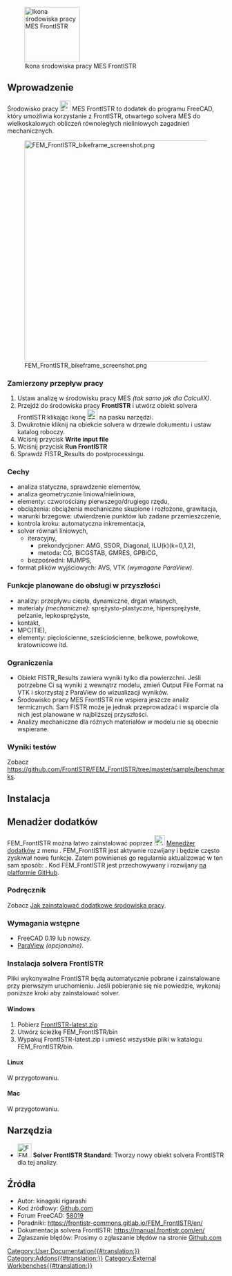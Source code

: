 <languages/>

[[File:FrontISTR.svg|thumb|128px|Ikona środowiska pracy MES FrontISTR]]

{{TOCright}}

<span id="Introduction"></span>
==Wprowadzenie==

Środowisko pracy [[File:FrontISTR.svg|24px]] MES FrontISTR to dodatek do programu FreeCAD, który umożliwia korzystanie z FrontISTR, otwartego solvera MES do wielkoskalowych obliczeń równoległych nieliniowych zagadnień mechanicznych. 

[[File:FEM FrontISTR bikeframe screenshot.png|512px]]

<span id="Intended_work-flow"></span>
===Zamierzony przepływ pracy===

# Ustaw analizę w środowisku pracy MES ''(tak samo jak dla CalculiX)''.
# Przejdź do środowiska pracy '''FrontISTR''' i utwórz obiekt solvera FrontISTR klikając ikonę [[Image:FEM_SolverCalculixCxxtools.svg|24px]] na pasku narzędzi.
# Dwukrotnie kliknij na obiekcie solvera w drzewie dokumentu i ustaw katalog roboczy.
# Wciśnij przycisk '''Write input file'''
# Wciśnij przycisk '''Run FrontISTR'''
# Sprawdź FISTR_Results do postprocessingu.

<span id="Features"></span>
===Cechy===

* analiza statyczna, sprawdzenie elementów,
* analiza geometrycznie liniowa/nieliniowa,
* elementy: czworościany pierwszego/drugiego rzędu,
* obciążenia: obciążenia mechaniczne skupione i rozłożone, grawitacja,
* warunki brzegowe: utwierdzenie punktów lub zadane przemieszczenie,
* kontrola kroku: automatyczna inkrementacja,
* solver równań liniowych,
** iteracyjny,
*** prekondycjoner: AMG, SSOR, Diagonal, ILU(k)(k=0,1,2),
*** metoda: CG, BiCGSTAB, GMRES, GPBiCG,
** bezpośredni: MUMPS,
* format plików wyjściowych: AVS, VTK ''(wymagane ParaView)''.

<span id="Features_to_be_supported_in_the_future"></span>
===Funkcje planowane do obsługi w przyszłości===

* analizy: przepływu ciepła, dynamiczne, drgań własnych,
* materiały ''(mechaniczne)'': sprężysto-plastyczne, hipersprężyste, pełzanie, lepkosprężyste,
* kontakt,
* MPC(TIE),
* elementy: pięciościenne, sześciościenne, belkowe, powłokowe, kratownicowe itd.

<span id="Limitations"></span>
=== Ograniczenia ===

* Obiekt FISTR_Results zawiera wyniki tylko dla powierzchni. Jeśli potrzebne Ci są wyniki z wewnątrz modelu, zmień Output File Format na VTK i skorzystaj z ParaView do wizualizacji wyników.
* Środowisko pracy MES FrontISTR nie wspiera jeszcze analiz termicznych. Sam FISTR może je jednak przeprowadzać i wsparcie dla nich jest planowane w najbliższej przyszłości.
* Analizy mechaniczne dla różnych materiałów w modelu nie są obecnie wspierane.

<span id="Benchmark_results"></span>
=== Wyniki testów ===

Zobacz https://github.com/FrontISTR/FEM_FrontISTR/tree/master/sample/benchmarks.

<span id="Installation"></span>
==Instalacja==

<span id="Addon_Manager"></span>
==Menadżer dodatków==

FEM_FrontISTR można łatwo zainstalować poprzez [[Image:AddonManager.svg|24px]] [[Std_AddonMgr/pl|Menedżer dodatków]] z menu {{MenuCommand|Narzędzia → Menedżer dodatków}}.
FEM_FrontISTR jest aktywnie rozwijany i będzie często zyskiwał nowe funkcje. Zatem powinieneś go regularnie aktualizować w ten sam sposób: {{MenuCommand|Narzędzia → Menedżer dodatków}}.
Kod FEM_FrontISTR jest przechowywany i rozwijany [https://github.com/FrontISTR/FEM_FrontISTR na platformie GitHub].

<span id="Manual"></span>
===Podręcznik===

Zobacz [[How_to_install_additional_workbenches/pl|Jak zainstalować dodatkowe środowiska pracy]].

<span id="Prerequisites"></span>
===Wymagania wstępne===

* FreeCAD 0.19 lub nowszy.
* [https://www.paraview.org/ ParaView] ''(opcjonalne)''.

<span id="FrontISTR_Solver_Installation"></span>
=== Instalacja solvera FrontISTR ===

Pliki wykonywalne FrontISTR będą automatycznie pobrane i zainstalowane przy pierwszym uruchomieniu. Jeśli pobieranie się nie powiedzie, wykonaj poniższe kroki aby zainstalować solver.

==== Windows ====

# Pobierz [https://www.frontistr.com/download/link.php?https://frontistr-commons.gitlab.io/FrontISTR/release/x86_64-w64-mingw32-msmpi/FrontISTR-latest.zip FrontISTR-latest.zip]
# Utwórz ścieżkę FEM_FrontISTR/bin
# Wypakuj FrontISTR-latest.zip i umieść wszystkie pliki w katalogu FEM_FrontISTR/bin.

==== Linux ====

W przygotowaniu.

==== Mac ====

W przygotowaniu.

<span id="Tools"></span>
==Narzędzia==

* [[Image:FEM_SolverCalculixCxxtools.svg|32px]] '''Solver FrontISTR Standard''':  Tworzy nowy obiekt solvera FrontISTR dla tej analizy.

<span id="References"></span>
==Źródła==

* Autor: kinagaki rigarashi
* Kod źródłowy: [https://github.com/FrontISTR/FEM_FrontISTR Github.com]
* Forum FreeCAD: [https://forum.freecad.org/viewtopic.php?t=58019 58019]
* Poradniki: https://frontistr-commons.gitlab.io/FEM_FrontISTR/en/
* Dokumentacja solvera FrontISTR: https://manual.frontistr.com/en/
* Zgłaszanie błędów: Prosimy o zgłaszanie błędów na stronie [https://github.com/FrontISTR/FEM_FrontISTR Github.com]


[[Category:User Documentation{{#translation:}}]]
[[Category:Addons{{#translation:}}]]
[[Category:External Workbenches{{#translation:}}]]